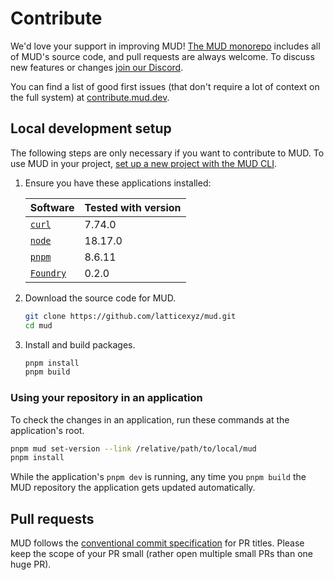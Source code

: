 # Contribute

We'd love your support in improving MUD! [The MUD monorepo](https://github.com/latticexyz/mud) includes all of MUD's source code, and pull requests are always welcome.
To discuss new features or changes [join our Discord](https://lattice.xyz/discord).

You can find a list of good first issues (that don't require a lot of context on the full system) at [contribute.mud.dev](https://contribute.mud.dev).

## Local development setup

The following steps are only necessary if you want to contribute to MUD. To use MUD in your project, [set up a new project with the MUD CLI](/quick-start).

1. Ensure you have these applications installed:

   | Software                                                 | Tested with version |
   | -------------------------------------------------------- | ------------------- |
   | [`curl`](https://curl.se/)                               | 7.74.0              |
   | [`node`](https://nodejs.org/en/download/package-manager) | 18.17.0             |
   | [`pnpm`](https://pnpm.io/)                               | 8.6.11              |
   | [`Foundry`](https://getfoundry.sh/)                      | 0.2.0               |

1. Download the source code for MUD.

   ```sh copy
   git clone https://github.com/latticexyz/mud.git
   cd mud
   ```

1. Install and build packages.

   ```sh copy
   pnpm install
   pnpm build
   ```

### Using your repository in an application

To check the changes in an application, run these commands at the application's root.

```sh copy
pnpm mud set-version --link /relative/path/to/local/mud
pnpm install
```

While the application's `pnpm dev` is running, any time you `pnpm build` the MUD repository the application gets updated automatically.

## Pull requests

MUD follows the [conventional commit specification](https://www.conventionalcommits.org/en/v1.0.0/) for PR titles.
Please keep the scope of your PR small (rather open multiple small PRs than one huge PR).
